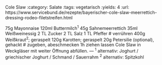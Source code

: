 Cole Slaw
:category: Salate
:tags: vegetarisch
:yields: 4
:url: https://www.servicebund.de/rezepte/bayerischer-cole-slaw-meerrettich-dressing-rodeo-filetstreifen.html

75g Mayonnaise
120ml Buttermilch^1^
45g Sahnemeerrettich
35ml Weißweinessig
2 TL Zucker
2 TL Salz
1 TL Pfeffer
# verrühren
400g Weißkraut^2^; geraspelt
120g Karotten; geraspelt
20g Petersilie (optional), gehackt
# zugeben, abeschmecken
  1h ziehen lassen
  Cole Slaw in Weckgläser mit weiter Öffnung abfüllen.
---
^1^ alternativ: Joghurt / griechischer Joghurt / Schmand / Sauerrahm
^2^ alternativ: Spitzkohl

